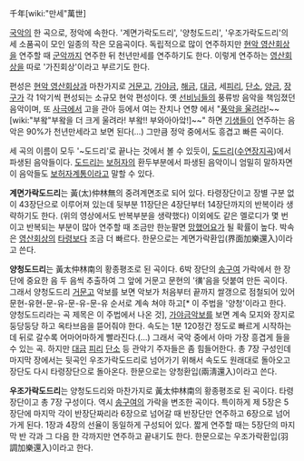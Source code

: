 {{{#!html
<object width="480" height="385"><param name="movie" value="http://www.youtube.com/v/6km6PeWEncY&amp;hl=ko_KR&amp;fs=1"></param><param name="allowFullScreen" value="true"></param><param name="allowscriptaccess" value="always"></param><embed src="http://www.youtube.com/v/6km6PeWEncY&amp;hl=ko_KR&amp;fs=1" type="application/x-shockwave-flash" allowscriptaccess="always" allowfullscreen="true" width="480" height="385"></embed></object>
}}}

千年[wiki:"만세"萬世]

[[국악]]의 한 곡으로, 정악에 속한다. '계면가락도드리', '양청도드리', '우조가락도드리'의 세 소품곡이 모인 일종의 작은 모음곡이다. 독립적으로 많이 연주하지만 [[현악 영산회상]]을 연주할 때 [[군악]]까지 연주한 뒤 천년만세를 연주하기도 한다. 이렇게 연주하는 [[영산회상]]을 따로 '가진회상'이라고 부르기도 한다.

편성은 [[현악 영산회상]]과 마찬가지로 [[거문고]], [[가야금]], [[해금]], [[대금]], 세[[피리]], [[단소]], [[양금]], [[장구]]가 각 1악기씩 편성되는 소규모 현악 편성이다. 옛 [[선비]]님들의 풍류방 음악을 책임졌던 음악이며, 또 [[사극]]에서 고을 관아 등에서 여는 잔치나 연향 에서 "[[풍악을 울려라]]!~~[wiki:"부왘"부왘을 더 크게 울려라! 부왘!! 부와아아앜!]~~" 하면 [[기생]]들이 연주하는 음악은 90%가 천년만세라고 보면 된다(…) 그만큼 정악 중에서도 흥겹고 빠른 곡이다.

세 곡의 이름이 모두 '~도드리'로 끝나는 것에서 볼 수 있듯이, [[도드리]]([[수연장지곡]])에서 파생된 음악들이다. [[도드리]]는 [[보허자]]의 환두부분에서 파생된 음악이니 엄밀히 말하자면 이 음악들도 [[보허자]]계통이라고 말할 수 있다.


'''계면가락도드리'''는 黃(太)仲林無의 중려계면조로 되어 있다. 타령장단이고 장별 구분 없이 43장단으로 이루어져 있는데 뒷부분 11장단은 4장단부터 14장단까지의 반복이라 생략하기도 한다. (위의 영상에서도 반복부분을 생략했다) 이외에도 같은 멜로디가 몇 번이고 반복되는 부분이 많아 연주할 때 조금만 한눈팔면 [[망했어요]]가 될 확률이 높다. 박속은 [[영산회상]]의 [[타령]]보다 조금 더 빠르다. 한문으로는 계면가락환입(界面加樂還入)이라고 쓴다.

'''양청도드리'''는 黃太仲林南의 황종평조로 된 곡이다. 6박 장단의 [[송구여]] 가락에서 한 장단에 중요한 음 두 음씩 추출하여 그 앞에 거문고 문현의 '㣴'음을 덧붙여 만든 곡이다. 그래서 양청도드리 [[거문고]] 악보를 보면 악보가 처음부터 끝까지 쌀갱으로 점철되어 있어 문현-유현-문-유-문-유-문-유 순서로 계속 쳐야 하고[* 이 주법을 '양청'이라고 한다. 양청도드리라는 곡 제목은 이 주법에서 나온 것], [[가야금]]악보를 보면 계속 모지와 장지로 둥당둥당 하고 옥타브음을 뜯어줘야 한다. 속도는 1분 120정간 정도로 빠르게 시작하는데 뒤로 갈수록 어마어마하게 빨라진다.(…) 그래서 국악 중에서 아마 가장 흥겹게 들을 수 있는 곡. 하지만 [[대금]] [[피리]] [[단소]] 등 관악기 주자들은 좀 힘들어한다. 총 7장 구성인데 마지막 장에서는 뒷곡인 우조가락도드리로 넘어가기 위해서 속도도 원래대로 돌아오고 장단도 다시 타령장단으로 돌아온다. 한문으로는 양청환입(兩淸還入)이라고 쓴다.

'''우조가락도드리'''는 양청도드리와 마찬가지로 黃太仲林南의 황종평조로 된 곡이다. 타령장단이고 총 7장 구성이다. 역시 [[송구여]]의 가락을 변조한 곡이다. 특이하게 제 5장은 5장단에 마지막 각이 반장단짜리라 6장으로 넘어갈 때 반장단만 연주하고 6장으로 넘어가게 된다. 1장과 4장의 선율이 동일하게 구성되어 있다. 짧게 연주할 때는 5장단의 마지막 반 각과 그 다음 한 각까지만 연주하고 끝내기도 한다. 한문으로는 우조가락환입(羽調加樂還入)이라고 한다.
